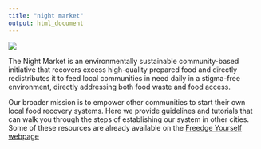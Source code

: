 ```yaml
---
title: "night market"
output: html_document
---
```


</h4><div class="main-photo"><img src="photos/1S9A8421.jpg"></div></h4>


The Night Market is an environmentally sustainable community-based initiative that recovers excess high-quality prepared food and directly redistributes it to feed local communities in need daily in a stigma-free environment, directly addressing both food waste and food access. 

Our broader mission is to empower other communities to start their own local food recovery systems. Here we provide guidelines and tutorials that can walk you through the steps of establishing our system in other cities. Some of these resources are already available on the [Freedge Yourself webpage](https://freedge.org/freedge-yourself/)

